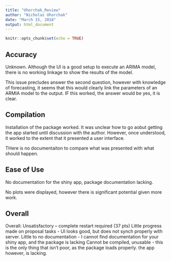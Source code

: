 ```yaml
---
title: "Uhorchak_Review"
author: "Nicholas Uhorchak"
date: "March 15, 2018"
output: html_document
---
```


```r
knitr::opts_chunk$set(echo = TRUE)
```


## Accuracy

Unknown.  Although the UI is a good setup to execute an ARIMA model, there is no working linkage to show the results of the model.

This issue precludes answer the second question, however with knowledge of forecasting, it seems that this would clearly link the parameters of an ARMIA model to the output.  IF this worked, the answer would be yes, it is clear.

## Compilation

Installation of the package worked.  It was unclear how to go aobut getting the app started until discussion with the author.  However, once understood, it worked to the extent that it presented a user interface.

THere is no documentaiton to compare what was presented with what should happen.

## Ease of Use

No documentation for the shiny app, package documentation lacking.

No plots were displayed, however there is significant potential given more work.

## Overall
Overall: Unsatisfactory – complete restart required (37 pts)
Little progress made on proposal tasks - UI looks good, but does not synch properly with server.
Little to no documentation - I cannot find documentation for your shiny app, and the package is lacking
Cannot be compiled, unusable - this is the only thing that isn't poor, as the package loads properly. the app however, is lacking.